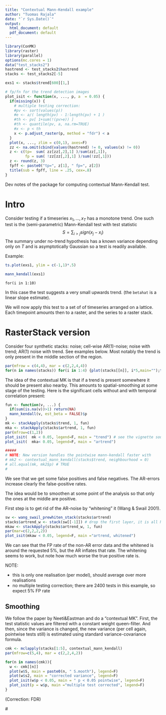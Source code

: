 ```yaml
---
title: "Contextual Mann-Kendall example"
author: "Tuomas Rajala"
date: "`r Sys.Date()`"
output:
  html_document: default
  pdf_document: default
---
```


```r
library(ConMK)
library(raster)
library(parallel)
options(mc.cores = 1)
data("test_stacks2")
hastrend <- test_stacks2$hastrend
stacks <- test_stacks2[-5]

exs1 <- stacks$trend[600][1,]

```



```r
# fp/fn for the trend detection images
plot_isit <- function(x, ..., p, a  = 0.05) {
  if(missing(x)) {
    # multiple testing correction: 
    #pv <- sort(values(p))
    #e <- a/( length(pv) - 1:length(pv) + 1 )
    #th <- pv[ 1+sum(!(pv>e)) ]
    #th <- quantile(pv, a, na.rm=TRUE)
    #x <- p < th
    x <- p.adjust_raster(p, method = "fdr") < a
  }
  plot(x, ..., zlim = c(0,1), axes=F)
  zz <- na.omit(cbind(values(hastrend) != 0, values(x) != 0))
  z <- c(tp=  sum( zz[zz[,2],1] )/sum(zz[,1]), 
         fp = sum( !zz[zz[,2],1] )/sum(!zz[,1]))
  z <- round(z, 3)
  fpff <- paste0("tp=", z[1], " fp=", z[2]) 
  title(sub = fpff, line = .25, cex=.8)
}

```


Dev notes of the package for computing contextual Mann-Kendall test.

# Intro

Consider testing if a timeseries $x_1,...,x_T$ has a monotone trend. One such test is the (semi-parametric) Mann-Kendall test with test statistic
$$S = \sum_{i>j} sign(x_j-x_i)$$
The summary under no-trend hypothesis has a known variance depending only on $T$ and is asymptotically Gaussian so a test is readily available. 

Example: 

```r
ts.plot(exs1, ylim = c(-1,1)*.5)

mann_kendall(exs1)
```

```
for(i in 1:10)
```


In this case the test suggests a very small upwards trend. (the ```betahat``` is a linear slope estimate).

We will now apply this test to a set of of timeseries arranged on a lattice. Each timepoint amounts then to a raster, and the series to a raster stack. 

# RasterStack version

Consider four synthetic stacks: noise; cell-wise AR(1)-noise; noise with trend; AR(1) noise with trend. See examples below. Most notably the trend is only present in the middle section of the region.

```r
par(mfrow = c(4,4), mar = c(2,2,4,4))
for(n in names(stacks)) for(i in 1:4) {plot(stacks[[n]], i*5,main="");title(main = paste0(n, "   t=", i*5))}
```

The idea of the contextual MK is that if a trend is present somewhere it should be present also nearby. This amounts to spatial-smoothing at some stage of the testing. Here is the significant cells without and with temporal correlation present:

```r
fun <- function(v, ...) {
  if(sum(is.na(v))>1) return(NA)
  mann_kendall(v, est_beta = FALSE)$p
}
mk <- stackApply(stacks$trend, 1, fun)
mka <- stackApply(stacks$artrend, 1, fun)
par(mfrow=c(1,2))
plot_isit(  mk < 0.05, legend=F, main = "trend") # see the vignette source for definition of 'plot_isit'
plot_isit(  mka< 0.05, legend=F, main = "artrend")

#####
# NOTE: New version handles the pointwise mann-kendall faster with
# mk2 <- contextual_mann_kendall(stacks$trend, neighbourhood = 0)
# all.equal(mk, mk2$p) # TRUE
# 


```

We see that we get some false positives and false negatives. The AR-errors increase clearly the false-positive rates.

The idea would be to smoothen at some point of the analysis so that only the ones at the middle are positive.

First step is to get rid of the AR-noise by "whitening" it (Wang & Swail 2001).

```r
sw <- wang_swail_prewhiten_stack(stacks$artrend)
stacks$artrend_w <- stack(sw[[-1]]) # drop the first layer, it is all NA due to whitening
mkaw <- stackApply(stacks$artrend_w, 1, fun)
par(mar=c(2,2,2,2))
plot_isit(mkaw < 0.05, legend=F, main ="artrend, whitened")
```

We can see that the FP rate of the non-AR error data and the whitened is around the requested 5%, but the AR inflates that rate. The whitening seems to work, but note how much worse the true positive rate is.

NOTE:

* this is only one realisation (per model), should average over more realisations
* no multiple testing correction; there are 2400 tests in this example, so expect 5% FP rate


## Smoothing 

We follow the paper by Neeti&Eastman and do a "contextual MK". First, the test statistic values are filtered with a constant weight queen-filter. And then, since the variance is changed, the new variance (per cell again, pointwise tests still) is estimated using standard variance-covariance formula. <!--It will be interesting to see how the permutation version compares, as the computational cost is greatly increased in CMK due to the variance-covariance estimation. -->


```r
cmk <- mclapply(stacks[1:5], contextual_mann_kendall)
par(mfrow=c(5,4), mar = c(2,2,4,2))

for(n in names(cmk)){
  w <- cmk[[n]]
  plot(w$S, main = paste0(n, " S.mooth"), legend=F)
  plot(w$s2, main = "corrected variance", legend=F)
  plot_isit(w$p < 0.05, main = " p < 0.05 pointwise", legend=F)
  plot_isit(p = w$p, main ="multiple test corrected", legend=F)
}

```

(Correction: FDR)

#<!-- 


## Alternative approach: Permutations and global envelope tests

Summary is the same, MK sign sum. In the above test the asymptotic normality is used for $P_0$. Also, no multiple testing correction is applied. 

This time we estimate $P_0$ by permutations. Additionally, we apply multiple testing correction ysing the global envelope test.


```r
library(parallel)
library(GET)

perm_stats <- function(s, nperm = 100) {
  nl <- nlayers(s)
  fun <- function(v,...) {
    if(sum(is.na(v))>1) return(NA)
    Ss <- ConMK:::c_mann_kendall_test(v)
    Ss$S
  }
  one <- function(r) values(Sr <- stackApply(r, 1, fun))
  v0 <- one(s)
  # goooo!
  perms <- sapply(1:nperm, function(a) sample(nl))
  vsim <- mclapply(1:nperm, function(i) one( s[[perms[,i]]] ))
  vsim <- do.call(cbind, vsim)
  N <- nrow(vsim)
  ok <- !is.na(v0)
  cs <- create_curve_set(list(r = (1:N)[ok], obs = v0[ok], sim_m = vsim[ok,]))
  #cr <- central_region(cs, coverage = .95)
  cr <- global_envelope_test(cs)
  # above raster
  rme <- rhi <- rlo <- s[[1]]
  rme[ok] <- cr$central
  rhi[ok] <- cr$hi
  rlo[ok] <- cr$lo
  rd <- setValues(s[[1]],v0)
  # do basic pointwise MC test as well
  mea <- rowMeans(vsim)
  mc_p <- rowMeans(abs(mea-vsim) > abs(mea-v0))
  mc <- setValues(s[[1]], mc_p)
  #
  quantiles <- stack(rhi, rme, rlo, rd, mc)
  names(quantiles) <- c("hi", "median", "lo", "data", "mc")
  quantiles
}

# run
pert <- perm_stats( stacks$trend, nperm = 1000 )
perat<- perm_stats( stacks$artrend, nperm = 1000 )
peratw<- perm_stats( stacks$artrend_w, nperm = 1000 )
```

```r
# 
par(mfrow = c(3, 3))
pl <- list(trend = pert, artrend = perat, artrend_w = peratw)
for(n in names(pl)){
  p <- pl[[n]]
  plot_isit(p$mc < 0.05, main   = paste(n, " pointwise mad"))
  plot_isit(p$hi < p$data, main = paste(n, "GE data too high"))
  plot_isit(p$lo > p$data, main = paste(n, "GE data too low"))
}
#
```

Pointwise MC test results very similar to the earlier asymptotic test results, meaning that the MK test is validated. The global envelope test, here the extreme rank length 'erl', work better in terms of false positives but as typical true positive rate is decreased, quite drametically it seems from above 90% to 50%. The whitened data is tricky for the GE technique, TP falls to 16%. 


-->









